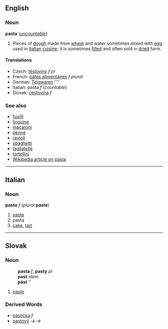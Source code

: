 ==English==
===Noun===
'''pasta''' (''[[uncountable]]'')

#Pieces of [[dough]] made from [[wheat]] and water sometimes mixed with [[egg]] used in [[Italian]] [[cuisine]]; it is sometimes [[filled]] and often sold in [[dried]] form.

====Translations====
*Czech: [[těstoviny]]  ''f pl''
*French: [[pâtes alimentaires]] ''f plural''
*German: [[Teigwaren]]  ''''
*Italian: pasta ''f'' (''countable'')
*Slovak: [[cestovina]]  ''f''

===See also===
*[[fusilli]]
*[[linguine]]
*[[macaroni]]
*[[penne]]
*[[ravioli]]
*[[spaghetti]]
*[[tagliatelle]]
*[[tortellini]]
*[[w:Pasta|Wikipedia article on pasta]]

----
==Italian==
===Noun===
'''pasta''' ''f'' (''plural'' '''paste''')

#[[paste]]
#pasta
#[[cake]], [[tart]]

----
==Slovak==
===Noun===
:'''pasta''' ''f'', '''pasty''' ''pl''
:'''past''' ''stem''
:'''pást''' ''{{genpl}}
:{{decpat}} {{zena}}
# [[paste]]
===Derived Words===
* [[pastička]] ''f''
* [[pastový]] -á -é